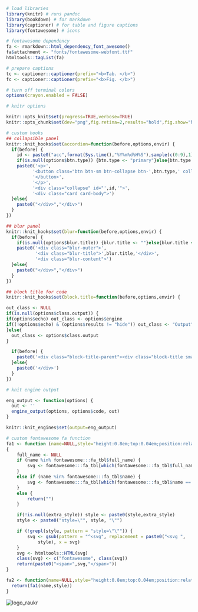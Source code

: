 <!-- rmd lab header -->

```r
# load libraries
library(knitr) # runs pandoc
library(bookdown) # for markdown
library(captioner) # for table and figure captions
library(fontawesome) # icons

# fontawesome dependency
fa <- rmarkdown::html_dependency_font_awesome()
fa$attachment <- "fonts/fontawesome-webfont.ttf"
htmltools::tagList(fa)

# prepare captions
tc <- captioner::captioner(prefix="<b>Tab. </b>")
fc <- captioner::captioner(prefix="<b>Fig. </b>")

# turn off terminal colors
options(crayon.enabled = FALSE)

# knitr options

knitr::opts_knit$set(progress=TRUE,verbose=TRUE)
knitr::opts_chunk$set(dev="png",fig.retina=2,results="hold",fig.show="hold",fig.align="left",echo=TRUE,warning=FALSE,message=FALSE,accordion=NULL,block.title=NULL)
```

```r
# custom hooks
## collapsible panel
knitr::knit_hooks$set(accordion=function(before,options,envir) {
  if(before) {
    id <- paste0("acc",format(Sys.time(),"%Y%m%d%H%S"),sample(c(0:9),1),sample(c(0:9),1),sample(c(0:9),1),sample(c(0:9),1))
    if(is.null(options$btn.type)) {btn.type <- "primary"}else{btn.type <- options$btn.type}
    paste0('<p>',
          '<button class="btn btn-sm btn-collapse btn-',btn.type,' collapsed" type="button" data-toggle="collapse" data-target="#',id,'" aria-expanded="false" aria-controls="',id,'">',
          '</button>',
          '</p>',
          '<div class="collapse" id="',id,'">',
          '<div class="card card-body">')
  }else{
    paste0("</div>","</div>")
  }
})

## blur panel
knitr::knit_hooks$set(blur=function(before,options,envir) {
  if(before) {
    if(is.null(options$blur.title)) {blur.title <- ""}else{blur.title <- options$blur.title}
    paste0('<div class="blur-outer">',
           '<div class="blur-title">',blur.title,'</div>',
           '<div class="blur-content">')
  }else{
    paste0("</div>","</div>")
  }
})

## block title for code
knitr::knit_hooks$set(block.title=function(before,options,envir) {

out_class <- NULL
if(is.null(options$class.output)) {
if(options$echo) out_class <- options$engine
if((!options$echo) & (options$results != "hide")) out_class <- "Output"
}else{
  out_class <- options$class.output
}

  if(before) {
    paste0('<div class="block-title-parent"><div class="block-title small">',out_class,'</div>')
  }else{
    paste0('</div>')
  }
})

# knit engine output

eng_output <- function(options) {
  out <- ''
  engine_output(options, options$code, out)
}

knitr::knit_engines$set(output=eng_output)

# custom fontawesome fa function
fa1 <- function (name=NULL,style="height:0.8em;top:0.04em;position:relative;fill:#424949;",extra_style=NULL)
{
    full_name <- NULL
    if (name %in% fontawesome:::fa_tbl$full_name) {
        svg <- fontawesome:::fa_tbl[which(fontawesome:::fa_tbl$full_name == name), ][1, 4]
    }
    else if (name %in% fontawesome:::fa_tbl$name) {
        svg <- fontawesome:::fa_tbl[which(fontawesome:::fa_tbl$name == name), ][1, 4]
    }
    else {
        return("")
    }

    if(!is.null(extra_style)) style <- paste0(style,extra_style)
    style <- paste0("style=\"", style, "\"")

    if (!grepl(style, pattern = "style=\"\"")) {
        svg <- gsub(pattern = "^<svg", replacement = paste0("<svg ",
            style), x = svg)
    }
    svg <- htmltools::HTML(svg)
    class(svg) <- c("fontawesome", class(svg))
    return(paste0("<span>",svg,"</span>"))
}

fa2 <- function(name=NULL,style="height:0.8em;top:0.04em;position:relative;fill:white;margin-left:0.45em;margin-bottom: 0.1em;") {
  return(fa1(name,style))
}
```

<img src="assets/logo.svg" alt="logo_raukr" class="trlogo">
